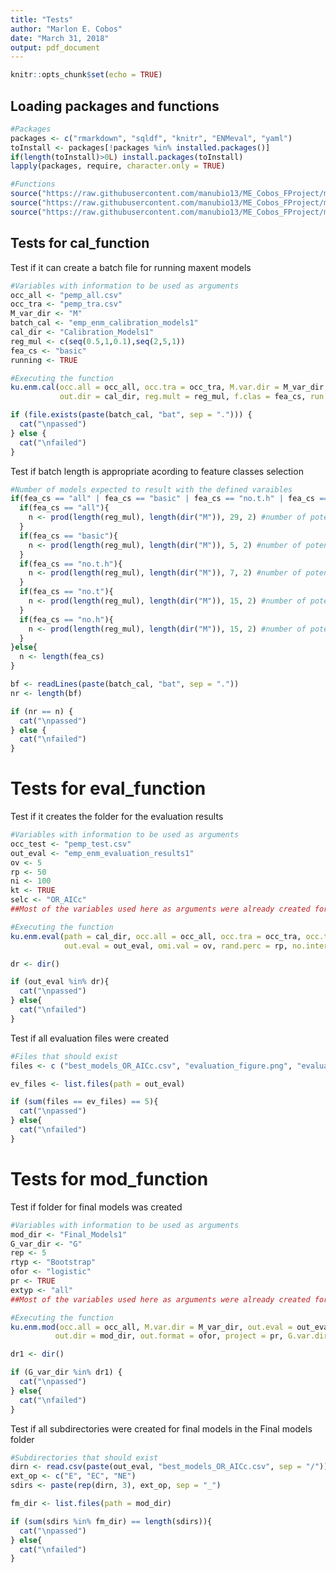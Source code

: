 ```yaml
---
title: "Tests"
author: "Marlon E. Cobos"
date: "March 31, 2018"
output: pdf_document
---
```


```r
knitr::opts_chunk$set(echo = TRUE)
```

## Loading packages and functions

```r
#Packages
packages <- c("rmarkdown", "sqldf", "knitr", "ENMeval", "yaml")
toInstall <- packages[!packages %in% installed.packages()]
if(length(toInstall)>0L) install.packages(toInstall)
lapply(packages, require, character.only = TRUE)

#Functions
source("https://raw.githubusercontent.com/manubio13/ME_Cobos_FProject/master/cal_function.R")
source("https://raw.githubusercontent.com/manubio13/ME_Cobos_FProject/master/eval_function.R")
source("https://raw.githubusercontent.com/manubio13/ME_Cobos_FProject/master/mod_function.R")
```


## Tests for cal_function

Test if it can create a batch file for running maxent models

```r
#Variables with information to be used as arguments
occ_all <- "pemp_all.csv"
occ_tra <- "pemp_tra.csv"
M_var_dir <- "M"
batch_cal <- "emp_enm_calibration_models1"
cal_dir <- "Calibration_Models1"
reg_mul <- c(seq(0.5,1,0.1),seq(2,5,1))
fea_cs <- "basic"
running <- TRUE

#Executing the function
ku.enm.cal(occ.all = occ_all, occ.tra = occ_tra, M.var.dir = M_var_dir, batch = batch_cal,
           out.dir = cal_dir, reg.mult = reg_mul, f.clas = fea_cs, run = running)

if (file.exists(paste(batch_cal, "bat", sep = "."))) {
  cat("\npassed")
} else {
  cat("\nfailed")
}
```

Test if batch length is appropriate acording to feature classes selection

```r
#Number of models expected to result with the defined varaibles
if(fea_cs == "all" | fea_cs == "basic" | fea_cs == "no.t.h" | fea_cs == "no.t.h" | fea_cs == "no.t.h"){
  if(fea_cs == "all"){
    n <- prod(length(reg_mul), length(dir("M")), 29, 2) #number of potential combinations times two (two models for each combination are being created)
  }
  if(fea_cs == "basic"){
    n <- prod(length(reg_mul), length(dir("M")), 5, 2) #number of potential combinations times two (two models for each combination are being created)
  }
  if(fea_cs == "no.t.h"){
    n <- prod(length(reg_mul), length(dir("M")), 7, 2) #number of potential combinations times two (two models for each combination are being created)
  }
  if(fea_cs == "no.t"){
    n <- prod(length(reg_mul), length(dir("M")), 15, 2) #number of potential combinations times two (two models for each combination are being created)
  }
  if(fea_cs == "no.h"){
    n <- prod(length(reg_mul), length(dir("M")), 15, 2) #number of potential combinations times two (two models for each combination are being created)
  }
}else{
  n <- length(fea_cs)
}

bf <- readLines(paste(batch_cal, "bat", sep = ".")) 
nr <- length(bf)

if (nr == n) {
  cat("\npassed")
} else {
  cat("\nfailed")
}
```


# Tests for eval_function

Test if it creates the folder for the evaluation results

```r
#Variables with information to be used as arguments
occ_test <- "pemp_test.csv"
out_eval <- "emp_enm_evaluation_results1"
ov <- 5
rp <- 50
ni <- 100
kt <- TRUE
selc <- "OR_AICc"
##Most of the variables used here as arguments were already created for the previous function

#Executing the function
ku.enm.eval(path = cal_dir, occ.all = occ_all, occ.tra = occ_tra, occ.test = occ_test, batch = batch_cal,
            out.eval = out_eval, omi.val = ov, rand.perc = rp, no.inter = ni, kept = kt, selection = selc)

dr <- dir()

if (out_eval %in% dr){
  cat("\npassed")
} else{
  cat("\nfailed")
}
```

Test if all evaluation files were created

```r
#Files that should exist
files <- c ("best_models_OR_AICc.csv", "evaluation_figure.png", "evaluation_results.csv", "evaluation_results.html", "evaluation_stats.csv")

ev_files <- list.files(path = out_eval)

if (sum(files == ev_files) == 5){
  cat("\npassed")
} else{
  cat("\nfailed")
}
```


# Tests for mod_function

Test if folder for final models was created 

```r
#Variables with information to be used as arguments
mod_dir <- "Final_Models1"
G_var_dir <- "G"
rep <- 5
rtyp <- "Bootstrap"
ofor <- "logistic"
pr <- TRUE
extyp <- "all"
##Most of the variables used here as arguments were already created for the previous function

#Executing the function
ku.enm.mod(occ.all = occ_all, M.var.dir = M_var_dir, out.eval = out_eval, rep.n = rep, rep.type = rtyp, 
          out.dir = mod_dir, out.format = ofor, project = pr, G.var.dir = G_var_dir, ext.type = extyp)

dr1 <- dir()

if (G_var_dir %in% dr1) {
  cat("\npassed")
} else{
  cat("\nfailed")
}
```

Test if all subdirectories were created for final models in the Final models folder

```r
#Subdirectories that should exist
dirn <- read.csv(paste(out_eval, "best_models_OR_AICc.csv", sep = "/"))[,1]
ext_op <- c("E", "EC", "NE")
sdirs <- paste(rep(dirn, 3), ext_op, sep = "_")

fm_dir <- list.files(path = mod_dir)

if (sum(sdirs %in% fm_dir) == length(sdirs)){
  cat("\npassed")
} else{
  cat("\nfailed")
}
```

